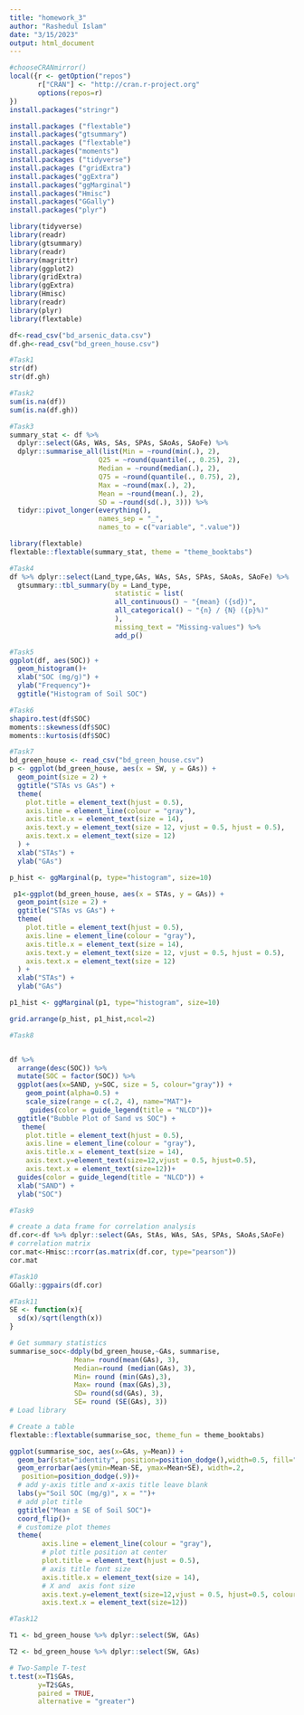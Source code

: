 ---
title: "homework_3"
author: "Rashedul Islam"
date: "3/15/2023"
output: html_document
---
```{r}
#chooseCRANmirror()
local({r <- getOption("repos")
       r["CRAN"] <- "http://cran.r-project.org" 
       options(repos=r)
})
install.packages("stringr")
```


```{r}

install.packages ("flextable")
install.packages("gtsummary")
install.packages ("flextable")
install.packages("moments")
install.packages ("tidyverse")
install.packages ("gridExtra")
install.packages("ggExtra")
install.packages("ggMarginal")
install.packages("Hmisc")
install.packages("GGally")
install.packages("plyr")

```


```{r}
library(tidyverse)
library(readr)
library(gtsummary)
library(readr)
library(magrittr)
library(ggplot2)
library(gridExtra)
library(ggExtra)
library(Hmisc)
library(readr)
library(plyr)
library(flextable)
```

```{r}
df<-read_csv("bd_arsenic_data.csv")
df.gh<-read_csv("bd_green_house.csv")
```

```{r}
#Task1
str(df)
str(df.gh)
```
```{r}
#Task2
sum(is.na(df))
sum(is.na(df.gh))
```

```{r}
#Task3
summary_stat <- df %>% 
  dplyr::select(GAs, WAs, SAs, SPAs, SAoAs, SAoFe) %>%
  dplyr::summarise_all(list(Min = ~round(min(.), 2), 
                      Q25 = ~round(quantile(., 0.25), 2), 
                      Median = ~round(median(.), 2), 
                      Q75 = ~round(quantile(., 0.75), 2), 
                      Max = ~round(max(.), 2),
                      Mean = ~round(mean(.), 2), 
                      SD = ~round(sd(.), 3))) %>% 
  tidyr::pivot_longer(everything(), 
                      names_sep = "_", 
                      names_to = c("variable", ".value"))

library(flextable)
flextable::flextable(summary_stat, theme = "theme_booktabs") 

```

```{r}
#Task4
df %>% dplyr::select(Land_type,GAs, WAs, SAs, SPAs, SAoAs, SAoFe) %>%
  gtsummary::tbl_summary(by = Land_type, 
                          statistic = list(
                          all_continuous() ~ "{mean} ({sd})",
                          all_categorical() ~ "{n} / {N} ({p}%)"
                          ),
                          missing_text = "Missing-values") %>%
                          add_p()

```
```{r}
#Task5
ggplot(df, aes(SOC)) +
  geom_histogram()+
  xlab("SOC (mg/g)") + 
  ylab("Frequency")+
  ggtitle("Histogram of Soil SOC")
```
```{r}
#Task6
shapiro.test(df$SOC)
moments::skewness(df$SOC)
moments::kurtosis(df$SOC)
```

```{r}
#Task7
bd_green_house <- read_csv("bd_green_house.csv")
p <- ggplot(bd_green_house, aes(x = SW, y = GAs)) +
  geom_point(size = 2) +
  ggtitle("STAs vs GAs") +
  theme(
    plot.title = element_text(hjust = 0.5),
    axis.line = element_line(colour = "gray"),
    axis.title.x = element_text(size = 14), 
    axis.text.y = element_text(size = 12, vjust = 0.5, hjust = 0.5),
    axis.text.x = element_text(size = 12)
  ) +
  xlab("STAs") +
  ylab("GAs")

p_hist <- ggMarginal(p, type="histogram", size=10)

 p1<-ggplot(bd_green_house, aes(x = STAs, y = GAs)) +
  geom_point(size = 2) +
  ggtitle("STAs vs GAs") +
  theme(
    plot.title = element_text(hjust = 0.5),
    axis.line = element_line(colour = "gray"),
    axis.title.x = element_text(size = 14), 
    axis.text.y = element_text(size = 12, vjust = 0.5, hjust = 0.5),
    axis.text.x = element_text(size = 12)
  ) +
  xlab("STAs") +
  ylab("GAs")

p1_hist <- ggMarginal(p1, type="histogram", size=10)

grid.arrange(p_hist, p1_hist,ncol=2)
```
```{r}
#Task8


df %>%
  arrange(desc(SOC)) %>%
  mutate(SOC = factor(SOC)) %>%
  ggplot(aes(x=SAND, y=SOC, size = 5, colour="gray")) +
    geom_point(alpha=0.5) +
    scale_size(range = c(.2, 4), name="MAT")+
     guides(color = guide_legend(title = "NLCD"))+
  ggtitle("Bubble Plot of Sand vs SOC") +
   theme(
    plot.title = element_text(hjust = 0.5),
    axis.line = element_line(colour = "gray"),
    axis.title.x = element_text(size = 14), 
    axis.text.y=element_text(size=12,vjust = 0.5, hjust=0.5),
    axis.text.x = element_text(size=12))+
  guides(color = guide_legend(title = "NLCD")) + 
  xlab("SAND") + 
  ylab("SOC") 
```


```{r}
#Task9

# create a data frame for correlation analysis
df.cor<-df %>% dplyr::select(GAs, StAs, WAs, SAs, SPAs, SAoAs,SAoFe) 
# correlation matrix
cor.mat<-Hmisc::rcorr(as.matrix(df.cor, type="pearson"))
cor.mat
```
```{r}
#Task10
GGally::ggpairs(df.cor)
```
```{r}
#Task11
SE <- function(x){
  sd(x)/sqrt(length(x))
}

# Get summary statistics
summarise_soc<-ddply(bd_green_house,~GAs, summarise, 
                Mean= round(mean(GAs), 3),
                Median=round (median(GAs), 3),
                Min= round (min(GAs),3), 
                Max= round (max(GAs),3), 
                SD= round(sd(GAs), 3), 
                SE= round (SE(GAs), 3))
# Load library

# Create a table
flextable::flextable(summarise_soc, theme_fun = theme_booktabs)
```


```{r}
ggplot(summarise_soc, aes(x=GAs, y=Mean)) + 
  geom_bar(stat="identity", position=position_dodge(),width=0.5, fill="gray") +
  geom_errorbar(aes(ymin=Mean-SE, ymax=Mean+SE), width=.2,
   position=position_dodge(.9))+
  # add y-axis title and x-axis title leave blank
  labs(y="Soil SOC (mg/g)", x = "")+ 
  # add plot title
  ggtitle("Mean ± SE of Soil SOC")+
  coord_flip()+
  # customize plot themes
  theme(
        axis.line = element_line(colour = "gray"),
        # plot title position at center
        plot.title = element_text(hjust = 0.5),
        # axis title font size
        axis.title.x = element_text(size = 14), 
        # X and  axis font size
        axis.text.y=element_text(size=12,vjust = 0.5, hjust=0.5, colour='black'),
        axis.text.x = element_text(size=12))
```

```{r}
#Task12

T1 <- bd_green_house %>% dplyr::select(SW, GAs)

T2 <- bd_green_house %>% dplyr::select(SW, GAs) 

# Two-Sample T-test
t.test(x=T1$GAs,
       y=T2$GAs, 
       paired = TRUE,
       alternative = "greater")


```

